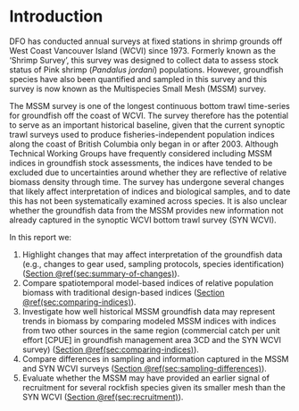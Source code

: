 # Introduction

DFO has conducted annual surveys at fixed stations in shrimp grounds off West Coast Vancouver Island (WCVI) since 1973.
Formerly known as the 'Shrimp Survey', this survey was designed to collect data to assess stock status of Pink shrimp (*Pandalus jordani*) populations.
However, groundfish species have also been quantified and sampled in this survey and this survey is now known as the Multispecies Small Mesh (MSSM) survey.

The MSSM survey is one of the longest continuous bottom trawl time-series for groundfish off the coast of WCVI.
The survey therefore has the potential to serve as an important historical baseline, given that the current synoptic trawl surveys used to produce fisheries-independent population indices along the coast of British Columbia only began in or after 2003.
Although Technical Working Groups have frequently considered including MSSM indices in groundfish stock assessments, the indices have tended to be excluded due to uncertainties around whether they are reflective of relative biomass density through time.
The survey has undergone several changes that likely affect interpretation of indices and biological samples, and to date this has not been systematically examined across species.
It is also unclear whether the groundfish data from the MSSM provides new information not already captured in the synoptic WCVI bottom trawl survey (SYN WCVI).

In this report we:

1. Highlight changes that may affect interpretation of the groundfish data (e.g., changes to gear used, sampling protocols, species identification) ([Section \@ref(sec:summary-of-changes)](#sec:summary-of-changes)).
2. Compare spatiotemporal model-based indices of relative population biomass with traditional design-based indices ([Section \@ref(sec:comparing-indices)](#sec:comparing-indices)).
3. Investigate how well historical MSSM groundfish data may represent trends in biomass by comparing modeled MSSM indices with indices from two other sources in the same region (commercial catch per unit effort [CPUE] in groundfish management area 3CD and the SYN WCVI survey) ([Section \@ref(sec:comparing-indices)](#sec:comparing-indices)).
4. Compare differences in sampling and information captured in the MSSM and SYN WCVI surveys ([Section \@ref(sec:sampling-differences)](#sec:sampling-differences)).
5. Evaluate whether the MSSM may have provided an earlier signal of recruitment for several rockfish species given its smaller mesh than the SYN WCVI ([Section \@ref(sec:recruitment)](#sec:recruitment)).

\clearpage
